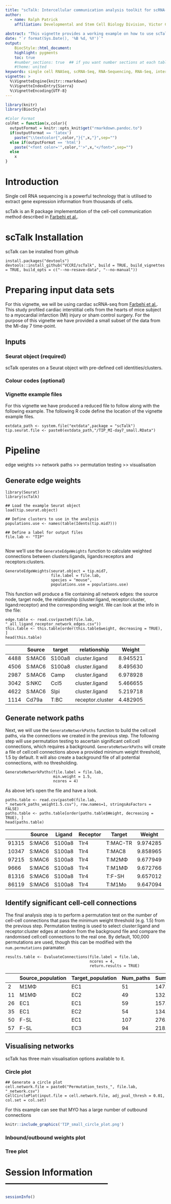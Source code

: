 ```yaml
---
title: "scTalk: Intercellular communication analysis toolkit for scRNA-seq data"
author: 
  - name: Ralph Patrick
    affiliation: Developmental and Stem Cell Biology Division, Victor Chang Cardiac Research Institute
 
abstract: "This vignette provides a working example on how to use scTalk to uncover and visualise intercellular communication networks in single cell RNA sequencing data."
date: "`r format(Sys.Date(), '%B %d, %Y')`"
output: 
    BiocStyle::html_document:
    highlight: pygments
    toc: true
    #number_sections: true  ## if you want number sections at each table header
    #theme: united 
keywords: single cell RNASeq, scRNA-Seq, RNA-Sequencing, RNA-Seq, intercellular communication
vignette: >
  %\VignetteEngine{knitr::rmarkdown}
  %\VignetteIndexEntry{Sierra}
  %\VignetteEncoding{UTF-8}
---
```


```r
library(knitr)
library(BiocStyle)

#Color Format
colFmt = function(x,color){
  outputFormat = knitr::opts_knit$get("rmarkdown.pandoc.to")
  if(outputFormat == 'latex')
    paste("\\textcolor{",color,"}{",x,"}",sep="")
  else if(outputFormat == 'html')
    paste("<font color='",color,"'>",x,"</font>",sep="")
  else
    x
}

```



# Introduction

Single cell RNA sequencing is a powerful technology that is utilised to extract gene expression information from thousands of cells. 

scTalk is an R package implementation of the cell-cell communication method described in [Farbehi et al.](https://elifesciences.org/articles/43882). 


# scTalk Installation

scTalk can be installed from github


```
install.packages("devtools")
devtools::install_github("VCCRI/scTalk", build = TRUE, build_vignettes = TRUE, build_opts = c("--no-resave-data", "--no-manual"))

```


# Preparing input data sets

For this vignette, we will be using cardiac scRNA-seq from [Farbehi et al.](https://elifesciences.org/articles/43882). This study profiled cardiac interstitial cells from the hearts of mice subject to a myocardial infarction (MI) injury or sham control surgery. For the purpose of this vignette we have provided a small subset of the data from the MI-day 7 time-point.    

## Inputs

### Seurat object (required)
scTalk operates on a Seurat object with pre-defined cell identities/clusters. 

### Colour codes (optional)


### Vignette example files
For this vignette we have produced a reduced file to follow along with the following example. The following R code define the location of the vignette example files. 

```
extdata_path <- system.file("extdata",package = "scTalk")
tip.seurat.file <- paste0(extdata_path,"/TIP_MI-day7_small.RData")

```


# Pipeline

edge weights >> network paths >> permutation testing >> visualisation 

## Generate edge weights

```
library(Seurat)
library(scTalk)

## Load the example Seurat object
load(tip.seurat.object)

## Define clusters to use in the analysis
populations.use <- names(table(Idents(tip.mid7)))

## Define a label for output files
file.lab <- "TIP"


```

Now we'll use the ``GenerateEdgeWeights`` function to calculate weighted connections between clusters:ligands, ligands:receptors and receptors:clusters. 
```
GenerateEdgeWeights(seurat.object = tip.mid7,
                    file.label = file.lab,
                    species = "mouse",
                    populations.use = populations.use)
```

This function will produce a file containing all network edges: the source node, target node, the relationship (cluster:ligand, receptor:cluster, ligand:receptor) and the
corresponding weight. We can look at the info in the file:

```
edge.table <- read.csv(paste0(file.lab, "_all_ligand_receptor_network_edges.csv"))
this.table <- this.table[order(this.table$weight, decreasing = TRUE), ]
head(this.table)
```


|     |Source | target | relationship    | Weight   |
|-----|-------|--------|-----------------|----------|
|4488 |S:MAC6 | S100a8 | cluster.ligand  | 8.945521 |
|4506 |S:MAC6 | S100a8 | cluster.ligand  | 8.495630 |
|2987 |S:MAC6 | Camp   | cluster.ligand  | 6.978928 |
|3042 |S:NKC  | Ccl5   | cluster.ligand  | 5.466655 |
|4622 |S:MAC6 | Slpi   | cluster.ligand  | 5.219718 |
|1114 |Cd79a  | T:BC   | receptor.cluster| 4.482905 |



## Generate network paths

Next, we will use the ``GenerateNetworkPaths`` function to build the cell:cell paths, via the connections we created in the previous step. The following step will use permutation testing to ascertain significant cell:cell connections, which requires a background. ``GenerateNetworkPaths`` will create a file of cell:cell connections above a provided minimum weight threshold, 1.5 by default. It will also create a background file of all potential connections, with no thresholding. 

```
GenerateNetworkPaths(file.label = file.lab,
                     min.weight = 1.5,
                     ncores = 4)
```

As above let's open the file and have a look. 

```
paths.table <- read.csv(paste0(file.lab, "_network_paths_weight1.5.csv"), row.names=1, stringsAsFactors = FALSE)
paths.table <- paths.table[order(paths.table$Weight, decreasing = TRUE), ]
head(paths.table)

```
|      |Source |Ligand  |Receptor |Target   |Weight   |
|------|-------|--------|---------|---------|---------|      
|91315 |S:MAC6 |S100a8  |Tlr4     |T:MAC-TR |9.974285 |
|10347 |S:MAC6 |S100a8  |Tlr4     |T:MAC8   |9.858965 |
|97215 |S:MAC6 |S100a8  |Tlr4     |T:M2MΦ   |9.677949 |
|9666  |S:MAC6 |S100a8  |Tlr4     |T:M1MΦ   |9.672766 |
|81316 |S:MAC6 |S100a8  |Tlr4     |T:F-SH   |9.657012 |
|86119 |S:MAC6 |S100a8  |Tlr4     |T:M1Mo   |9.647094 |


## Identify significant cell-cell connections

The final analysis step is to perform a permutation test on the number of cell-cell connections that pass the minimum weight threshold (e.g. 1.5) from the previous step. Permutation testing is used to select cluster:ligand and receptor:cluster edges at random from the background file and compare the randomised cell:cell connections to the real one. By default, 100,000 permutations are used, though this can be modified with the ``num.permutations`` paramater. 

```
results.table <- EvaluateConnections(file.label = file.lab, 
                                     ncores = 4,
                                     return.results = TRUE)
```

|   |Source_population |Target_population |Num_paths |Sum_path |Sum_path_pvalue |Sum_path_padj |
|-----|---------|-------|-----|---------------|-------|---|
|2    |M1MΦ     |EC1    |51   |147.7263       |0      |0  |
|11   |M1MΦ     |EC2    |49   |132.8273       |0      |0  |
|26   |EC1      |EC1    |59   |157.2924       |0      |0  |
|35   |EC1      |EC2    |54   |134.6211       |0      |0  |
|50   |F-SL     |EC1    |107  |276.4395       |0      |0  |
|57   |F-SL     |EC3    |94   |218.0655       |0      |0  |

## Visualising networks

scTalk has three main visualisation options available to it. 

### Circle plot

```
## Generate a circle plot
cell.network.file = paste0("Permutation_tests_", file.lab, "_network.csv")
CellCirclePlot(input.file = cell.network.file, adj_pval_thresh = 0.01, col.set = col.set)
```

For this example can see that MYO has a large number of outbound connections

```r
knitr::include_graphics('TIP_small_circle_plot.png')
```

### Inbound/outbound weights plot

### Tree plot


# Session Information-----------------------------------

```r
sessionInfo()
```


